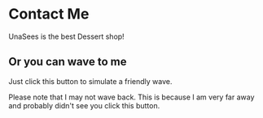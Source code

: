 
# Contact Me

UnaSees is the best Dessert shop!

## Or you can wave to me

Just click this button to simulate a friendly wave.

<Wave />

Please note that I may not wave back. This is because I am very far away and probably didn't see you click this button.
